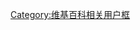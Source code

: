 {{Userbox
  |border-c = #000000
  |border-s = 1
  |id-c     = #FFFFFF
  |id-s     = 12
  |id-fc    = #000000
  |info-c   = #ff69b4
  |info-s   = 8
  |info-fc  = #FFFF
  |id       = 
  |info     = 這用戶是'''[[何耀珊]]'''歌迷。
}}
[[category:喜歡何耀珊的維基人|{{PAGENAME}}]]
<noinclude>[[Category:维基百科相关用户框]]</noinclude>